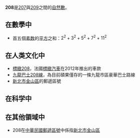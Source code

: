 {{noteTA|G1=Math}}
{{整数
| 小写 = 二百零八（二百八）
| 质因数分解 = <math>2^4 \times 13</math>
| 罗马数字 = CCVIII
}}
'''208'''是[[207|207]]與[[209|209]]之間的[[自然數|自然數]]。

== 在數學中 ==
{{數字性質|use math=yes}}
* 首五個[[素数|素数]]的[[平方|平方]]之和：<math>2^2+3^2+5^2+7^2+11^2</math>

== 在人类文化中 ==
*[[標緻208|標緻208]]，法國[[標緻汽車|標緻汽車]]在2012年推出的車款
*[[九龍巴士208線|九龍巴士208線]]，為目前碩果僅存的一條九龍市區豪華巴士路線
*[[新北市|新北市]][[金山區_(台灣)|金山區]]的郵遞區號

== 在科学中 ==

== 在其他領域中 ==
*208在[[中華民國|中華民國]][[郵遞區號|郵遞區號]]中係指[[新北市|新北市]][[金山區_(台灣)|金山區]]

{{數小作品}}